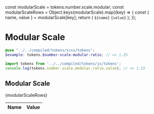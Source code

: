 const modularScale = tokens.number.scale.modular;
const modularScaleRows = Object.keys(modularScale).map((key) => {
  const { name, value } = modularScale[key];
  return (
    <tr key={name}>
      <td>
        <code>${name}</code>
      </td>
      <td>
        <code>{value}</code>
      </td>
    </tr>
  );
});

<Meta title="Design/Tokens/Modular Scale" />

# Modular Scale

```scss
@use "../../compiled/tokens/scss/tokens";
$example: tokens.$number-scale-modular-ratio; // => 1.25
```

```javascript
import tokens from '../../compiled/tokens/js/tokens';
console.log(tokens.number.scale.modular.ratio.value); // => 1.25
```

## Modular Scale

<table>
  <thead>
    <tr>
      <th style={{ width: '10%' }}>Name</th>
      <th>Value</th>
    </tr>
  </thead>
  <tbody>{modularScaleRows}</tbody>
</table>
